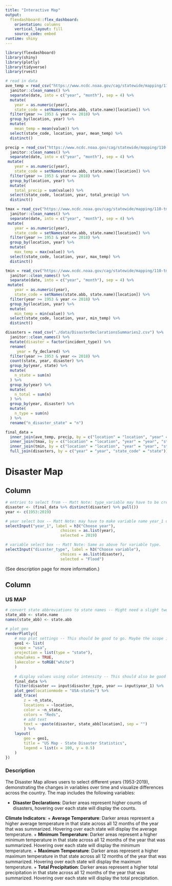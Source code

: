 ```yaml
---
title: "Interactive Map"
output: 
  flexdashboard::flex_dashboard:
    orientation: columns
    vertical_layout: fill
    source_code: embed
runtime: shiny
---
```


```r
library(flexdashboard)
library(shiny)
library(plotly)
library(tidyverse)
library(rvest)

# read in data
ave_temp = read_csv("https://www.ncdc.noaa.gov/cag/statewide/mapping/110-tavg.csv", skip = 3) %>% 
  janitor::clean_names() %>% 
  separate(date, into = c("year", "month"), sep = 4) %>%
  mutate(
    year = as.numeric(year), 
    state_code = setNames(state.abb, state.name)[location]) %>% 
  filter(year >= 1953 & year <= 2018) %>% 
  group_by(location, year) %>% 
  mutate(
    mean_temp = mean(value)) %>% 
  select(state_code, location, year, mean_temp) %>% 
  distinct()

precip = read_csv("https://www.ncdc.noaa.gov/cag/statewide/mapping/110-pcp.csv", skip = 3) %>% 
  janitor::clean_names() %>% 
  separate(date, into = c("year", "month"), sep = 4) %>%
 mutate(
    year = as.numeric(year), 
    state_code = setNames(state.abb, state.name)[location]) %>% 
  filter(year >= 1953 & year <= 2018) %>% 
  group_by(location, year) %>% 
  mutate(
    total_precip = sum(value)) %>% 
  select(state_code, location, year, total_precip) %>% 
  distinct()

tmax = read_csv("https://www.ncdc.noaa.gov/cag/statewide/mapping/110-tmax.csv", skip = 3) %>% 
  janitor::clean_names() %>% 
  separate(date, into = c("year", "month"), sep = 4) %>%
 mutate(
    year = as.numeric(year), 
    state_code = setNames(state.abb, state.name)[location]) %>% 
  filter(year >= 1953 & year <= 2018) %>% 
  group_by(location, year) %>% 
  mutate(
    max_temp = max(value)) %>% 
  select(state_code, location, year, max_temp) %>% 
  distinct()

tmin = read_csv("https://www.ncdc.noaa.gov/cag/statewide/mapping/110-tmin.csv", skip = 3)  %>% 
  janitor::clean_names() %>% 
  separate(date, into = c("year", "month"), sep = 4) %>%
 mutate(
    year = as.numeric(year), 
    state_code = setNames(state.abb, state.name)[location]) %>% 
  filter(year >= 1953 & year <= 2018) %>% 
  group_by(location, year) %>% 
  mutate(
    min_temp = min(value)) %>% 
  select(state_code, location, year, min_temp) %>% 
  distinct()

disasters = read_csv("./data/DisasterDeclarationsSummaries2.csv") %>% 
  janitor::clean_names() %>% 
  mutate(disaster = factor(incident_type)) %>% 
  rename(
     year = fy_declared) %>% 
  filter(year >= 1953 & year <= 2018) %>% 
  count(state, year, disaster) %>%
  group_by(year, state) %>% 
  mutate(
    n_state = sum(n)
  ) %>% 
  group_by(year) %>% 
  mutate(
    n_total = sum(n)
  ) %>% 
  group_by(year, disaster) %>% 
  mutate(
    n_type = sum(n)
  ) %>% 
  rename("n_disaster_state" = "n") 

final_data = 
  inner_join(ave_temp, precip, by = c("location" = "location", "year" = "year", "state_code" = "state_code")) %>% 
  inner_join(tmax, by = c("location" = "location", "year" = "year", "state_code" = "state_code")) %>% 
  inner_join(tmin, by = c("location" = "location", "year" = "year", "state_code" = "state_code")) %>% 
  full_join(disasters, by = c("year" = "year", "state_code" = "state"))
```


Disaster Map
===================================== 

Column {.sidebar}
-----------------------------------------------------------------------

```r

# entries to select from -- Matt Note: type_variable may have to be created. I think it is a new variable to describe things like "temp variable" or "disaster variable".
disaster <- (final_data %>% distinct(disaster) %>% pull())
year <- c(1953:2019)

# year select box -- Matt Note: may have to make variable name year_1 using our final data and mutating further in a previous step. Slightly unclear.  
selectInput("year_1", label = h3("Choose year"),
						choices = as.list(year),
						selected = 2019)

# variable select box -- Matt Note: Same as above for variable type. 
selectInput("disaster_type", label = h3("Choose variable"),
						choices = as.list(disaster), 
						selected = "Flood")
```



(See description page for more information.)

Column {.tabset}
-----------------------------------------------------------------------

### US MAP

```r
# convert state abbreviations to state names -- Might need a slight tweak depending on our variable names for states.
state_abb <- state.name
names(state_abb) <- state.abb

# plot_geo
renderPlotly({
	# map plot settings -- This should be good to go. Maybe the scope is different but I think this wll work.
	geo1 <- list(
	scope = "usa",
	projection = list(type = "state"),
	showlakes = TRUE,
	lakecolor = toRGB("white")
	)
	
	# display values using color intensity -- This should also be good to go if previous code chunk works.
	final_data %>% 
	filter(disaster == input$disaster_type, year == input$year_1) %>% 
	plot_geo(locationmode = "USA-states") %>% 
	add_trace(
		z = ~n_state,
		locations = ~location,
		color = ~n_state,
		colors = "Reds",
		# add text
		text = ~paste(disaster, state_abb[location], sep = "")
		) %>%
	layout(
		geo = geo1,
		title = "US Map - State Disaster Statistics",
		legend = list(x = 100, y = 0.5)
	)
})

```

### Description

The Disaster Map allows users to select different years (1953-2019), demonstrating the changes in variables over time and visualize differences across the country. The map includes the following variables:

* **Disaster Declarations**: Darker areas represent higher counts of disasters, hovering over each state will display the counts.

**Climate Indicators**:
  + **Average Temperature**: Darker areas represent a higher average temperature in that state across all 12 months of the year that was summarized. Hovering over each state will display the average temperature.
  + **Minimum Temperature**: Darker areas represent a higher minimum temperature in that state across all 12 months of the year that was summarized. Hovering over each state will display the minimum temperature.
  + **Maximum Temperature**: Darker areas represent a higher maximum temperature in that state across all 12 months of the year that was summarized. Hovering over each state will display the maximum temperature.
  + **Total Precipitation**: Darker areas represent a higher total precipitation in that state across all 12 months of the year that was summarized. Hovering over each state will display the total precipitation.
